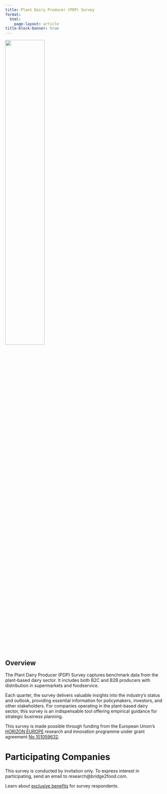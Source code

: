 ```yaml
---
title: Plant Dairy Producer (PDP) Survey
format: 
  html:
    page-layout: article
title-block-banner: true
---
```


:::{.column-body}
![](/assets/images/logos/EN_Co-fundedbytheEU_RGB_POS.png){width=50% fig-align="center"}
:::

::: {.hidden}
# Overview 
:::

The Plant Dairy Producer (PDP) Survey captures benchmark data from the plant-based dairy sector. It includes both B2C and B2B producers with distribution in supermarkets and foodservice.

Each quarter, the survey delivers valuable insights into the industry’s status and outlook, providing essential information for policymakers, investors, and other stakeholders. For companies operating in the plant-based dairy sector, this survey is an indispensable tool offering empirical guidance for strategic business planning.

This survey is made possible through funding from the European Union's [HORIZON EUROPE](https://research-and-innovation.ec.europa.eu/funding/funding-opportunities/funding-programmes-and-open-calls/horizon-europe_en) research and innovation programme under grant agreement [No 101059632](https://ec.europa.eu/info/funding-tenders/opportunities/portal/screen/opportunities/projects-details/43108390/101059632/HORIZON).

# Participating Companies

This survey is conducted by invitation only. To express interest in participating, send an email to research@bridge2food.com.

Learn about [exclusive benefits](/surveys/#participating-companies) for survey respondents.

